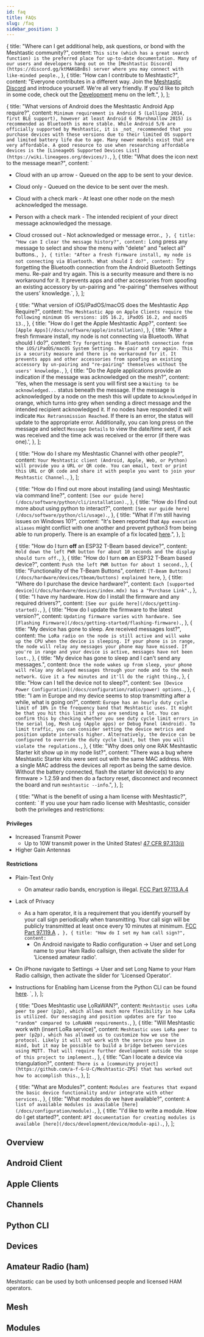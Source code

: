 ```yaml
---
id: faq
title: FAQs
slug: /faq
sidebar_position: 3
---
```



  {
    title: "Where can I get additional help, ask questions, or bond with the Meshtastic community?",
    content: `This site (which has a great search function) is the preferred place for up-to-date documentation. Many of our users and developers hang out on the [Meshtastic Discord](https://discord.gg/ktMAKGBnBs) server where you may connect with like-minded people.`,
  },
  {
    title: "How can I contribute to Meshtastic?",
    content: "Everyone contributes in a different way. Join the [Meshtastic Discord](https://discord.gg/ktMAKGBnBs) and introduce yourself. We're all very friendly. If you'd like to pitch in some code, check out the [Development](/docs/developers) menu on the left.",
  },
];

  {
    title: "What versions of Android does the Meshtastic Android App require?",
    content: `Minimum requirement is Android 5 (Lollipop 2014, first BLE support), however at least Android 6 (Marshmallow 2015) is recommended as Bluetooth is more stable. While Android 5/6 are officially supported by Meshtastic, it is _not_ recommended that you purchase devices with these versions due to their limited OS support and limited battery life due to age. Many newer models exist that are very affordable. A good resource to use when researching affordable devices is the [LineageOS Supported Devices List](https://wiki.lineageos.org/devices/).`,
  },
  {
    title: "What does the icon next to the message mean?",
    content: `
- Cloud with an up arrow - Queued on the app to be sent to your device.
- Cloud only - Queued on the device to be sent over the mesh.
- Cloud with a check mark - At least one other node on the mesh acknowledged the message.
- Person with a check mark - The intended recipient of your direct message acknowledged the message.
- Cloud crossed out - Not acknowledged or message error.`,
  },
  {
    title: "How can I clear the message history?",
    content: `Long press any message to select and show the menu with "delete" and "select all" buttons.`,
  },
  {
    title: "After a fresh firmware install, my node is not connecting via Bluetooth. What should I do?",
    content: `Try forgetting the Bluetooth connection from the Android Bluetooth Settings menu. Re-pair and try again. This is a security measure and there is no workaround for it. It prevents apps and other accessories from spoofing an existing accessory by un-pairing and "re-pairing" themselves without the users' knowledge.`,
  },
];

  {
    title: "What version of iOS/iPadOS/macOS does the Meshtastic App Require?",
    content: `The Meshtastic App on Apple Clients require the following minimum OS versions: iOS 16.2, iPadOS 16.2, and macOS 13.`,
  },
  {
    title: "How do I get the Apple Meshtastic App?",
    content: `See [Apple Apps](/docs/software/apple/installation)`,
  },
  {
    title: "After a fresh firmware install, my node is not connecting via Bluetooth. What should I do?",
    content: `Try forgetting the Bluetooth connection from the iOS/iPadOS/macOS System Settings. Re-pair and try again. This is a security measure and there is no workaround for it. It prevents apps and other accessories from spoofing an existing accessory by un-pairing and "re-pairing" themselves without the users' knowledge.`,
  },
  {
    title: "Do the Apple applications provide an indication if the message was acknowledged on the mesh?",
    content: 'Yes, when the message is sent you will first see a `Waiting to be acknowledged...` status beneath the message. If the message is acknowledged by a node on the mesh this will update to `Acknowledged` in orange, which turns into grey when sending a direct message and the intended recipient acknowledged it. If no nodes have responded it will indicate `Max Retransmission Reached`. If there is an error, the status will update to the appropriate error. Additionally, you can long press on the message and select `Message Details` to view the date/time sent, if ack was received and the time ack was received or the error (if there was one).',
  },
];

  {
    title: "How do I share my Meshtastic Channel with other people?",
    content: `Your Meshtastic client (Android, Apple, Web, or Python) will provide you a URL or QR code. You can email, text or print this URL or QR code and share it with people you want to join your Meshtastic Channel.`,
  },
];

  {
    title: "How do I find out more about installing (and using) Meshtastic via command line?",
    content: `[See our guide here](/docs/software/python/cli/installation).`,
  },
  {
    title: "How do I find out more about using python to interact?",
    content: `[See our guide here](/docs/software/python/cli/usage).`,
  },
  {
    title: "What if I'm still having issues on Windows 10?",
    content: "It's been reported that `App execution aliases` might conflict with one another and prevent python3 from being able to run properly. There is an example of a fix located [here](https://github.com/meshtastic/Meshtastic-gui-installer/issues/154).",
  },
];

  {
    title: "How do I turn **off** an ESP32 T-Beam based device?",
    content: `Hold down the left PWR button for about 10 seconds and the display should turn off.`,
  },
  {
    title: "How do I turn **on** an ESP32 T-Beam based device?",
    content: `Push the left PWR button for about 1 second.`,
  },
  {
    title: "Functionality of the T-Beam Buttons",
    content: `[T-Beam Buttons](/docs/hardware/devices/tbeam/buttons) explained here`,
  },
  {
    title: "Where do I purchase the device hardware?",
    content: `Each [supported device](/docs/hardware/devices/index.mdx) has a "Purchase Link".`,
  },
  {
    title: "I have my hardware. How do I install the firmware and any required drivers?",
    content: `[See our guide here](/docs/getting-started).`,
  },
  {
    title: "How do I update the firmware to the latest version?",
    content: `Updating firmware varies with hardware. See [Flashing Firmware](/docs/getting-started/flashing-firmware).`,
  },
  {
    title: "My device has gone to sleep. Are received messages lost?",
    content: `The LoRa radio on the node is still active and will wake up the CPU when the device is sleeping. If your phone is in range, the node will relay any messages your phone may have missed. If you're in range and your device is active, messages have not been lost.`,
  },
  {
    title: "My device has gone to sleep and I can't send any messages.",
    content: `Once the node wakes up from sleep, your phone will relay any delayed messages through your node and to the mesh network. Give it a few minutes and it'll do the right thing.`,
  },
  {
    title: "How can I tell the device not to sleep?",
    content: `See [Device Power Configuration](/docs/configuration/radio/power) options.`,
  },
  {
    title: "I am in Europe and my device seems to stop transmitting after a while, what is going on?",
    content: `Europe has an hourly duty cycle limit of 10% in the frequency band that Meshtastic uses. It might be that you hit this limit if you are sending a lot. You can confirm this by checking whether you see duty cycle limit errors in the serial log, Mesh Log (Apple apps) or Debug Panel (Android).
To limit traffic, you can consider setting the device metrics and position update intervals higher. Alternatively, the device can be configured to override the duty cycle limit, but then you will violate the regulations.`,
  },
  {
    title: "Why does only one RAK Meshtastic Starter kit show up in my node list?",
    content: "There was a bug where Meshtastic Starter kits were sent out with the same MAC address. With a single MAC address the devices all report as being the same device. Without the battery connected, flash the starter kit device(s) to any firmware > 1.2.59 and then do a factory reset, disconnect and reconnect the board and run `meshtastic --info`.",
  },
];

  {
    title: "What is the benefit of using a ham license with Meshtastic?",
    content: `
If you use your ham radio license with Meshtastic, consider both the privileges and restrictions:
#### Privileges

- Increased Transmit Power
  - Up to 10W transmit power in the United States! [47 CFR 97.313(j)](https://www.ecfr.gov/current/title-47/chapter-I/subchapter-D/part-97#p-97.313(j))
- Higher Gain Antennas

#### Restrictions

- Plain-Text Only
  - On amateur radio bands, encryption is illegal. [FCC Part 97.113.A.4](https://www.ecfr.gov/current/title-47/chapter-I/subchapter-D/part-97/subpart-B/section-97.113#p-97.113(a)(4))
- Lack of Privacy
  - As a ham operator, it is a requirement that you identify yourself by your call sign periodically when transmitting. Your call sign will be publicly transmitted at least once every 10 minutes at minimum. [FCC Part 97.119.A](https://www.ecfr.gov/current/title-47/chapter-I/subchapter-D/part-97/subpart-B/section-97.119#p-97.119(a))
  `,
  },
  {
    title: "How do I set my ham call sign?",
    content: `
    - On Android navigate to Radio configuration -> User and set Long name to your Ham Radio callsign, then activate the slider for 'Licensed amateur radio'.
- On iPhone navigate to Settings -> User and set Long Name to your Ham Radio callsign, then activate the slider for 'Licensed Operator'.
- Instructions for Enabling ham License from the Python CLI can be found [here](/docs/software/python/cli/usage#ham-radio-support).
    `,
  },
];

  {
    title: "Does Meshtastic use LoRaWAN?",
    content: `Meshtastic uses LoRa peer to peer (p2p), which allows much more flexibility in how LoRa is utilized. Our messaging and position updates are far too "random" compared to LoRaWAN requirements.`,
  },
  {
    title: "Will Meshtastic work with (insert LoRa service)",
    content: `Meshtastic uses LoRa peer to peer (p2p), which has allowed us to customize how we use the protocol. Likely it will not work with the service you have in mind, but it may be possible to build a bridge between services using MQTT. That will require further development outside the scope of this project to implement.`,
  },
  {
    title: "Can I locate a device via triangulation?",
    content: `There is a [community project](https://github.com/a-f-G-U-C/Meshtastic-ZPS) that has worked out how to accomplish this.`,
  },
];

  {
    title: "What are Modules?",
    content: `Modules are features that expand the basic device functionality and/or integrate with other services.`,
  },
  {
    title: "What modules do we have available?",
    content: `A list of available modules is available [here](/docs/configuration/module).`,
  },
  {
    title: "I'd like to write a module. How do I get started?",
    content: `API documentation for creating modules is available [here](/docs/development/device/module-api).`,
  },
];

## Overview

<FaqAccordion rows={GeneralFaq} slug="general" />

## Android Client

<FaqAccordion rows={AndroidFaq} slug="android" />

## Apple Clients

<FaqAccordion rows={AppleFaq} slug="apple" />

## Channels

<FaqAccordion rows={ChannelsFaq} slug="channels" />

## Python CLI

<FaqAccordion rows={PythonFaq} slug="python" />

## Devices

<FaqAccordion rows={DevicesFaq} slug="devices" />

## Amateur Radio (ham)

Meshtastic can be used by both unlicensed people and licensed HAM operators.

<FaqAccordion rows={HamFaq} slug="ham" />

## Mesh

<FaqAccordion rows={MeshFaq} slug="mesh" />

## Modules

<FaqAccordion rows={ModulesFaq} slug="modules" />

